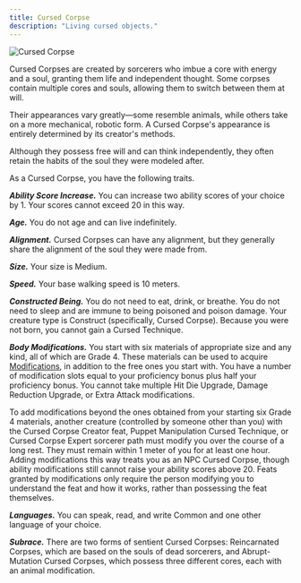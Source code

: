 ```yaml
---
title: Cursed Corpse
description: "Living cursed objects."
---
```


<img
  src="/images/races/cursed-corpse.jpg"
  alt="Cursed Corpse"
/>

Cursed Corpses are created by sorcerers who imbue a core with energy and a soul, granting them life and independent thought. Some corpses contain multiple cores and souls, allowing them to switch between them at will.

Their appearances vary greatly—some resemble animals, while others take on a more mechanical, robotic form. A Cursed Corpse's appearance is entirely determined by its creator's methods.

Although they possess free will and can think independently, they often retain the habits of the soul they were modeled after.

As a Cursed Corpse, you have the following traits.

***Ability Score Increase.*** You can increase two ability scores of your choice by 1. Your scores cannot exceed 20 in this way.

***Age.*** You do not age and can live indefinitely.

***Alignment.*** Cursed Corpses can have any alignment, but they generally share the alignment of the soul they were made from.

***Size.*** Your size is Medium.

***Speed.*** Your base walking speed is 10 meters.

***Constructed Being.*** You do not need to eat, drink, or breathe. You do not need to sleep and are immune to being poisoned and poison damage. Your creature type is Construct (specifically, Cursed Corpse). Because you were not born, you cannot gain a Cursed Technique.

***Body Modifications.*** You start with six materials of appropriate size and any kind, all of which are Grade 4. These materials can be used to acquire [Modifications](https://www.dandwiki.com/wiki/Cursed_Corpse_Creation_(Jujutsu_Kaisen_Supplement)#Modifications), in addition to the free ones you start with. You have a number of modification slots equal to your proficiency bonus plus half your proficiency bonus. You cannot take multiple Hit Die Upgrade, Damage Reduction Upgrade, or Extra Attack modifications.

To add modifications beyond the ones obtained from your starting six Grade 4 materials, another creature (controlled by someone other than you) with the Cursed Corpse Creator feat, Puppet Manipulation Cursed Technique, or Cursed Corpse Expert sorcerer path must modify you over the course of a long rest. They must remain within 1 meter of you for at least one hour. Adding modifications this way treats you as an NPC Cursed Corpse, though ability modifications still cannot raise your ability scores above 20. Feats granted by modifications only require the person modifying you to understand the feat and how it works, rather than possessing the feat themselves.

***Languages.*** You can speak, read, and write Common and one other language of your choice.

***Subrace.*** There are two forms of sentient Cursed Corpses: Reincarnated Corpses, which are based on the souls of dead sorcerers, and Abrupt-Mutation Cursed Corpses, which possess three different cores, each with an animal modification.